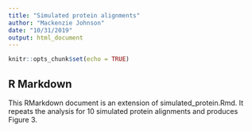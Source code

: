 ```yaml
---
title: "Simulated protein alignments"
author: "Mackenzie Johnson"
date: "10/31/2019"
output: html_document
---
```


```r
knitr::opts_chunk$set(echo = TRUE)
```

## R Markdown

This RMarkdown document is an extension of simulated_protein.Rmd. It repeats the analysis for 10 simulated protein alignments and produces Figure 3.


